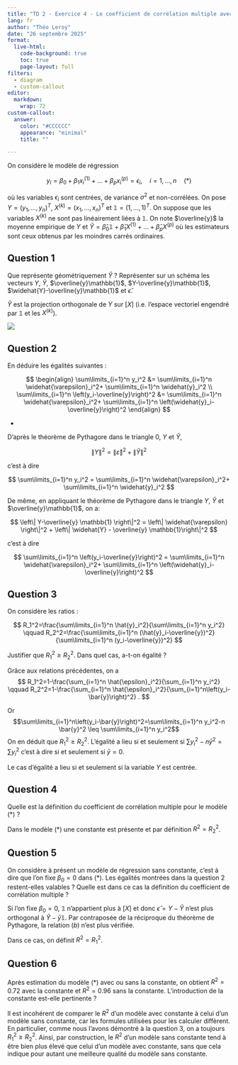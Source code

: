 ```yaml
---
title: "TD 2 - Exercice 4 - Le coefficient de corrélation multiple avec ou sans constante"
lang: fr
author: "Théo Leroy"
date: "26 septembre 2025"
format:
  live-html:
    code-background: true
    toc: true
    page-layout: full
filters: 
  - diagram
  - custom-callout
editor: 
  markdown: 
    wrap: 72
custom-callout:    
  answer:
    color: "#CCCCCC"
    appearance: "minimal"
    title: ""

---
```


On considère le modèle de régression

$$y_i=\beta_0+\beta_1x_i^{(1)}+\dots +\beta_px_i^{(p)} = \epsilon_i, \quad i = 1, \dots, n \quad (*) $$

où les variables $\epsilon_i$ sont centrées, de variance $\sigma^2$ et non-corrélées. On pose $Y=(y_1, \dots, y_n)^T$, $X^{(k)}=(x_1, \dots, x_n)^T$ et $\mathbb{1}=(1, \dots, 1)^{T}$. On suppose que les variables $X^{(k)}$ ne sont pas linéairement liées à $\mathbb{1}$. On note $\overline{y}$ la moyenne empirique de $Y$ et $\widehat{Y}=\hat{\beta}_0\mathbb{1}+\hat{\beta}_1X^{(1)}+\dots+\hat{\beta}_pX^{(p)}$ où les estimateurs sont ceux obtenus par les moindres carrés ordinaires.

## Question 1

Que représente géométriquement $\hat{Y}$ ? Représenter sur un schéma les vecteurs $Y$, $\widehat{Y}$, $\overline{y}\mathbb{1}$, $Y-\overline{y}\mathbb{1}$, $\widehat{Y}-\overline{y}\mathbb{1}$ et $\hat{\epsilon}$.

::: answer
$\widehat{Y}$ est la projection orthogonale de $Y$ sur $[X]$ (i.e.
l'espace vectoriel engendré par $\mathbb{1}$ et les $X^{(k)}$).

![](/static/img/representation-variables.svg){fig-align="center"}
:::

## Question 2

En déduire les égalités suivantes :

$$
\begin{align}
\sum\limits_{i=1}^n y_i^2 &= \sum\limits_{i=1}^n \widehat{\varepsilon}_i^2+ \sum\limits_{i=1}^n \widehat{y}_i^2 \\
\sum\limits_{i=1}^n \left(y_i-\overline{y}\right)^2 &= \sum\limits_{i=1}^n \widehat{\varepsilon}_i^2+ \sum\limits_{i=1}^n \left(\widehat{y}_i-\overline{y}\right)^2
\end{align}
$$

- 

::: answer
D'après le théorème de Pythagore dans le triangle $0$, $Y$ et
$\widehat{Y}$,

$$
\left\| Y\right\|^2 =  \left\| \widehat{\varepsilon} \right\|^2 + \left\| \widehat{Y}  \right\|^2 
$$

c'est à dire

$$
\sum\limits_{i=1}^n y_i^2 = \sum\limits_{i=1}^n \widehat{\varepsilon}_i^2+ \sum\limits_{i=1}^n \widehat{y}_i^2 
$$

De même, en appliquant le théorème de Pythagore dans le triangle $Y$,
$\widehat{Y}$ et $\overline{y}\mathbb{1}$, on a:

$$
\left\| Y-\overline{y} \mathbb{1} \right\|^2 =  \left\| \widehat{\varepsilon} \right\|^2 + \left\| \widehat{Y} - \overline{y} \mathbb{1}\right\|^2 
$$

c'est à dire

$$ \sum\limits_{i=1}^n \left(y_i-\overline{y}\right)^2 = \sum\limits_{i=1}^n \widehat{\varepsilon}_i^2+ \sum\limits_{i=1}^n \left(\widehat{y}_i-\overline{y}\right)^2  $$

:::

## Question 3


On considère les ratios :

$$
R_1^2=\frac{\sum\limits_{i=1}^n \hat{y}_i^2}{\sum\limits_{i=1}^n y_i^2} \qquad
R_2^2=\frac{\sum\limits_{i=1}^n (\hat{y}_i-\overline{y})^2}{\sum\limits_{i=1}^n (y_i-\overline{y})^2}
$$

Justifier que $R_1^2 \geq R_2^2$. Dans quel cas, a-t-on égalité ?

::: answer

Grâce aux relations précédentes, on a $$
R_1^2=1-\frac{\sum_{i=1}^n \hat{\epsilon}_i^2}{\sum_{i=1}^n y_i^2} \qquad R_2^2=1-\frac{\sum_{i=1}^n \hat{\epsilon}_i^2}{\sum_{i=1}^n\left(y_i-\bar{y}\right)^2} .
$$

Or
$$\sum\limits_{i=1}^n\left(y_i-\bar{y}\right)^2=\sum\limits_{i=1}^n y_i^2-n \bar{y}^2 \leq \sum\limits_{i=1}^n y_i^2$$
On en déduit que $R_1^2 \geq R_2^2$. L'égalité a lieu si et seulement si
$\sum y_i^2-n \bar{y}^2=\sum y_i^2$ c'est à dire si et seulement si
$\bar{y}=0.$

Le cas d'égalité a lieu si et seulement si la variable $Y$ est centrée.

::: 

## Question 4

Quelle est la définition du coefficient de corrélation multiple pour le modèle $(*)$ ?

::: answer
Dans le modèle $(*)$ une constante est présente et par définition
$R^2=R_2^2$.
:::

## Question 5

On considère à présent un modèle de régression sans constante, c’est à dire que l’on
fixe $\beta_0 = 0$ dans $(*)$. Les égalités montrées dans la question 2 restent-elles valables ? Quelle est dans ce cas la définition du coefficient de corrélation multiple ?

::: answer
Si l'on fixe $\beta_0=0$, $\mathbb{1}$ n'appartient plus à $[X]$ et donc
$\hat{\epsilon}=Y-\hat{Y}$ n'est plus orthogonal à
$\hat{Y}-\bar{y}\mathbb{1}$. Par contraposée de la réciproque du
théorème de Pythagore, la relation $(b)$ n'est plus vérifiée.

Dans ce cas, on définit $R^2 = R_1^2$.

:::

## Question 6

Après estimation du modèle $(*)$ avec ou sans la constante, on obtient $R^2 = 0.72$ avec
la constante et $R^2 = 0.96$ sans la constante. L’introduction de la constante est-elle
pertinente ?

::: answer

Il est incohérent de comparer le $R^2$ d’un modèle avec constante à
celui d’un modèle sans constante, car les formules utilisées pour les
calculer diffèrent. En particulier, comme nous l'avons démontré à la
question 3, on a toujours $R_1^2 \geq R_2^2$. Ainsi, par construction,
le $R^2$ d’un modèle sans constante tend à être bien plus élevé que
celui d’un modèle avec constante, sans que cela indique pour autant une
meilleure qualité du modèle sans constante.

:::